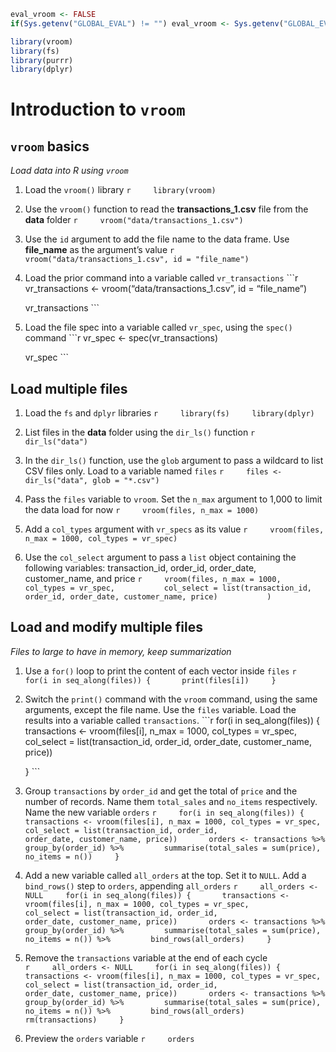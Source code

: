 ```r
eval_vroom <- FALSE
if(Sys.getenv("GLOBAL_EVAL") != "") eval_vroom <- Sys.getenv("GLOBAL_EVAL")
```


```r
library(vroom)
library(fs)
library(purrr)
library(dplyr)
```

# Introduction to `vroom`

## `vroom` basics
*Load data into R using `vroom`*

1. Load the `vroom()` library
    ```r
    library(vroom)
    ```

1. Use the `vroom()` function to read the **transactions_1.csv** file from the **data** folder
    ```r
    vroom("data/transactions_1.csv")
    ```

1. Use the `id` argument to add the file name to the data frame.  Use **file_name** as the argument's value
    ```r
    vroom("data/transactions_1.csv", id = "file_name")
    ```

1. Load the prior command into a variable called `vr_transactions`
    ```r
    vr_transactions <- vroom("data/transactions_1.csv", id = "file_name")
    
    vr_transactions
    ```

1. Load the file spec into a variable called `vr_spec`, using the `spec()` command
    ```r
    vr_spec <- spec(vr_transactions)
    
    vr_spec
    ```

## Load multiple files

1. Load the `fs` and `dplyr` libraries
    ```r
    library(fs)
    library(dplyr)
    ```

1. List files in the **data** folder using the `dir_ls()` function
    ```r
    dir_ls("data")
    ```

1. In the `dir_ls()` function, use the `glob` argument to pass a wildcard to list CSV files only. Load to a variable named `files`
    ```r
    files <- dir_ls("data", glob = "*.csv")
    ```

1. Pass the `files` variable to `vroom`. Set the `n_max` argument to 1,000 to limit the data load for now
    ```r
    vroom(files, n_max = 1000)
    ```

1. Add a `col_types` argument with `vr_specs` as its value
    ```r
    vroom(files, n_max = 1000, col_types = vr_spec)
    ```

1. Use the `col_select` argument to pass a `list` object containing the following variables: transaction_id, order_id, order_date, customer_name, and price
    ```r
    vroom(files, n_max = 1000, col_types = vr_spec,
          col_select = list(transaction_id, order_id, order_date, customer_name, price)
          )
    ```

## Load and modify multiple files
*Files to large to have in memory, keep summarization*

1. Use a `for()` loop to print the content of each vector inside `files`
    ```r
    for(i in seq_along(files)) {
      print(files[i])
    }
    ```

1. Switch the `print()` command with the `vroom` command, using the same arguments, except the file name.  Use the `files` variable.  Load the results into a variable called `transactions`. 
    ```r
    for(i in seq_along(files)) {
      transactions <- vroom(files[i], n_max = 1000, col_types = vr_spec, 
                           col_select = list(transaction_id, order_id, 
                                             order_date, customer_name, price))

    }
    ```

1. Group `transactions` by `order_id` and get the total of `price` and the number of records. Name them `total_sales` and `no_items` respectively. Name the new variable `orders`
    ```r
    for(i in seq_along(files)) {
      transactions <- vroom(files[i], n_max = 1000, col_types = vr_spec, 
                           col_select = list(transaction_id, order_id, 
                                             order_date, customer_name, price))
      orders <- transactions %>%
        group_by(order_id) %>%
        summarise(total_sales = sum(price), no_items = n())
    }
    ```

1. Add a new variable called `all_orders` at the top. Set it to `NULL`. Add a `bind_rows()` step to `orders`, appending `all_orders`
    ```r
    all_orders <- NULL
    for(i in seq_along(files)) {
      transactions <- vroom(files[i], n_max = 1000, col_types = vr_spec, 
                           col_select = list(transaction_id, order_id, 
                                             order_date, customer_name, price))
      orders <- transactions %>%
        group_by(order_id) %>%
        summarise(total_sales = sum(price), no_items = n()) %>%
        bind_rows(all_orders)
    }
    ```
    
1. Remove the `transactions` variable at the end of each cycle    
    ```r
    all_orders <- NULL
    for(i in seq_along(files)) {
      transactions <- vroom(files[i], n_max = 1000, col_types = vr_spec, 
                           col_select = list(transaction_id, order_id, 
                                             order_date, customer_name, price))
      orders <- transactions %>%
        group_by(order_id) %>%
        summarise(total_sales = sum(price), no_items = n()) %>%
        bind_rows(all_orders)
      rm(transactions)
    }
    ```
    
1. Preview the `orders` variable
    ```r
    orders
    ```

